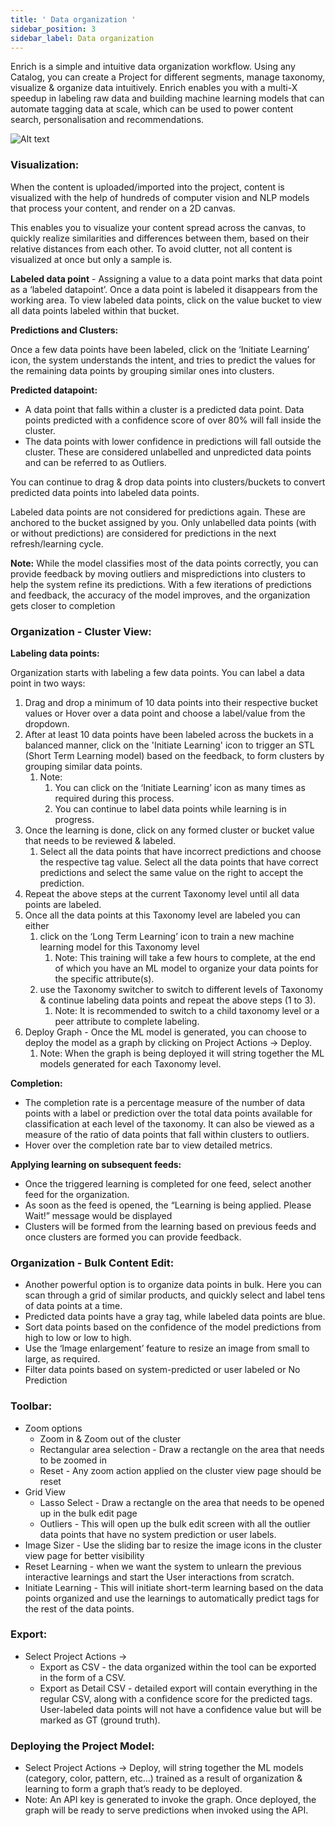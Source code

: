 ```yaml
---
title: ' Data organization '
sidebar_position: 3
sidebar_label: Data organization
---
```


Enrich is a simple and intuitive data organization workflow. Using any Catalog, you can create a Project for different segments, manage taxonomy, visualize & organize data intuitively. Enrich enables you with a multi-X speedup in labeling raw data and building machine learning models that can automate tagging data at scale, which can be used to power content search, personalisation and recommendations.

![Alt text](https://d1r1e7xjkfj7nz.cloudfront.net/dataorganise.png 'a title')

### Visualization:

When the content is uploaded/imported into the project, content is visualized with the help of hundreds of computer vision and NLP models that process your content, and render on a 2D canvas.

This enables you to visualize your content spread across the canvas, to quickly realize similarities and differences between them, based on their relative distances from each other. To avoid clutter, not all content is visualized at once but only a sample is.

**Labeled data point** - Assigning a value to a data point marks that data point as a ‘labeled datapoint’. Once a data point is labeled it disappears from the working area. To view labeled data points, click on the value bucket to view all data points labeled within that bucket.

**Predictions and Clusters:**

Once a few data points have been labeled, click on the ‘Initiate Learning’ icon, the system understands the intent, and tries to predict the values for the remaining data points by grouping similar ones into clusters.

**Predicted datapoint:**

- A data point that falls within a cluster is a predicted data point. Data points predicted with a confidence score of over 80% will fall inside the cluster.
- The data points with lower confidence in predictions will fall outside the cluster. These are considered unlabelled and unpredicted data points and can be referred to as Outliers.

You can continue to drag & drop data points into clusters/buckets to convert predicted data points into labeled data points.

Labeled data points are not considered for predictions again. These are anchored to the bucket assigned by you. Only unlabelled data points (with or without predictions) are considered for predictions in the next refresh/learning cycle.

**Note:** While the model classifies most of the data points correctly, you can provide feedback by moving outliers and mispredictions into clusters to help the system refine its predictions. With a few iterations of predictions and feedback, the accuracy of the model improves, and the organization gets closer to completion

### **Organization - Cluster View:**

**Labeling data points:**

Organization starts with labeling a few data points. You can label a data point in two ways:

1. Drag and drop a minimum of 10 data points into their respective bucket values or Hover over a data point and choose a label/value from the dropdown.
1. After at least 10 data points have been labeled across the buckets in a balanced manner, click on the 'Initiate Learning' icon to trigger an STL (Short Term Learning model) based on the feedback, to form clusters by grouping similar data points.
   1. Note:
      1. You can click on the ‘Initiate Learning’ icon as many times as required during this process.
      1. You can continue to label data points while learning is in progress.
1. Once the learning is done, click on any formed cluster or bucket value that needs to be reviewed & labeled.
   1. Select all the data points that have incorrect predictions and choose the respective tag value.
      Select all the data points that have correct predictions and select the same value on the right to accept the prediction.
1. Repeat the above steps at the current Taxonomy level until all data points are labeled.
1. Once all the data points at this Taxonomy level are labeled you can either
   1. click on the ‘Long Term Learning’ icon to train a new machine learning model for this Taxonomy level
      1. Note: This training will take a few hours to complete, at the end of which you have an ML model to organize your data points for the specific attribute(s).
   1. use the Taxonomy switcher to switch to different levels of Taxonomy & continue labeling data points and repeat the above steps (1 to 3).
      1. Note: It is recommended to switch to a child taxonomy level or a peer attribute to complete labeling.
1. Deploy Graph - Once the ML model is generated, you can choose to deploy the model as a graph by clicking on Project Actions → Deploy.
   1. Note: When the graph is being deployed it will string together the ML models generated for each Taxonomy level.

**Completion:**

- The completion rate is a percentage measure of the number of data points with a label or prediction over the total data points available for classification at each level of the taxonomy. It can also be viewed as a measure of the ratio of data points that fall within clusters to outliers.
- Hover over the completion rate bar to view detailed metrics.

**Applying learning on subsequent feeds:**

- Once the triggered learning is completed for one feed, select another feed for the organization.
- As soon as the feed is opened, the “Learning is being applied. Please Wait!” message would be displayed
- Clusters will be formed from the learning based on previous feeds and once clusters are formed you can provide feedback.

### Organization - Bulk Content Edit:

- Another powerful option is to organize data points in bulk. Here you can scan through a grid of similar products, and quickly select and label tens of data points at a time.
- Predicted data points have a gray tag, while labeled data points are blue.
- Sort data points based on the confidence of the model predictions from high to low or low to high.
- Use the ‘Image enlargement’ feature to resize an image from small to large, as required.
- Filter data points based on system-predicted or user labeled or No Prediction

### Toolbar:

- Zoom options
  - Zoom in & Zoom out of the cluster
  - Rectangular area selection - Draw a rectangle on the area that needs to be zoomed in
  - Reset - Any zoom action applied on the cluster view page should be reset
- Grid View
  - Lasso Select - Draw a rectangle on the area that needs to be opened up in the bulk edit page
  - Outliers - This will open up the bulk edit screen with all the outlier data points that have no system prediction or user labels.
- Image Sizer - Use the sliding bar to resize the image icons in the cluster view page for better visibility
- Reset Learning - when we want the system to unlearn the previous interactive learnings and start the User interactions from scratch.
- Initiate Learning - This will initiate short-term learning based on the data points organized and use the learnings to automatically predict tags for the rest of the data points.

### Export:

- Select Project Actions →
  - Export as CSV - the data organized within the tool can be exported in the form of a CSV.
  - Export as Detail CSV - detailed export will contain everything in the regular CSV, along with a confidence score for the predicted tags. User-labeled data points will not have a confidence value but will be marked as GT (ground truth).

### Deploying the Project Model:

- Select Project Actions → Deploy, will string together the ML models (category, color, pattern, etc…) trained as a result of organization & learning to form a graph that’s ready to be deployed.
- Note: An API key is generated to invoke the graph. Once deployed, the graph will be ready to serve predictions when invoked using the API.

